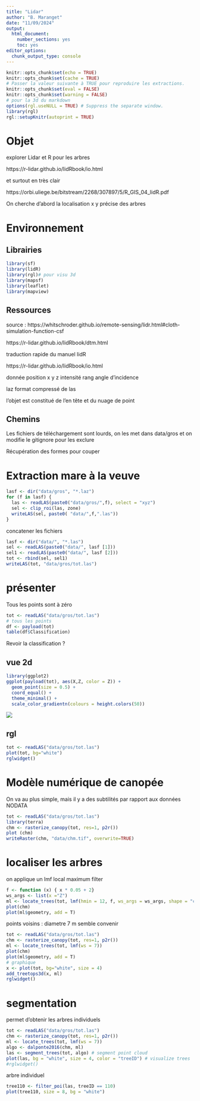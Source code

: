 ```yaml
---
title: "Lidar"
author: "B. Maranget"
date: "11/09/2024"
output: 
  html_document: 
    number_sections: yes
    toc: yes
editor_options: 
  chunk_output_type: console
---
```



```r
knitr::opts_chunk$set(echo = TRUE)
knitr::opts_chunk$set(cache = TRUE)
# Passer la valeur suivante à TRUE pour reproduire les extractions.
knitr::opts_chunk$set(eval = FALSE)
knitr::opts_chunk$set(warning = FALSE)
# pour la 3d du markdown
options(rgl.useNULL = TRUE) # Suppress the separate window.
library(rgl)
rgl::setupKnitr(autoprint = TRUE)
```




# Objet

explorer Lidar et R pour les arbres

https://r-lidar.github.io/lidRbook/io.html

et surtout en très clair

https://orbi.uliege.be/bitstream/2268/307897/5/R_GIS_04_lidR.pdf

On cherche d'abord la localisation x y précise des arbres

# Environnement


## Librairies


```r
library(sf)
library(lidR)
library(rgl)# pour visu 3d
library(mapsf)
library(leaflet)
library(mapview)
```

## Ressources

source : https://whitschroder.github.io/remote-sensing/lidr.html#cloth-simulation-function-csf

https://r-lidar.github.io/lidRbook/dtm.html

traduction rapide du manuel lidR

https://r-lidar.github.io/lidRbook/io.html

donnée position x y z intensité rang angle d'incidence

laz format compressé de las

l'objet est constitué de l'en tête et du nuage de point



## Chemins

Les fichiers de téléchargement sont lourds, on les met dans data/gros
et on modifie le gitignore pour les exclure

Récupération des formes pour couper


# Extraction mare à la veuve

```r
lasf <- dir("data/gros", "*.laz")
for (f in lasf) {
  las <- readLAS(paste0("data/gros/",f), select = "xyz")
  sel <- clip_roi(las, zone)
  writeLAS(sel, paste0( "data/",f,".las"))
}
```


concatener les fichiers

```r
lasf <- dir("data/", "*.las")
sel <- readLAS(paste0("data/", lasf [1]))
sel1 <- readLAS(paste0("data/", lasf [2]))
tot <- rbind(sel, sel1)
writeLAS(tot, "data/gros/tot.las")
```

# présenter



Tous les points sont à zéro

```r
tot <- readLAS("data/gros/tot.las")
# tous les points
df <- payload(tot)
table(df$Classification)
```

Revoir la classification ?

## vue 2d

```r
library(ggplot2)
ggplot(payload(tot), aes(X,Z, color = Z)) + 
  geom_point(size = 0.5) + 
  coord_equal() + 
  theme_minimal() +
  scale_color_gradientn(colours = height.colors(50))
```


![](img/ggplot.png)

## rgl



```r
tot <- readLAS("data/gros/tot.las")
plot(tot, bg="white")
rglwidget()
```


# Modèle numérique de canopée

On va au plus simple, mais il y a des subtilités par rapport aux données NODATA

```r
tot <- readLAS("data/gros/tot.las")
library(terra)
chm <- rasterize_canopy(tot, res=1, p2r())
plot (chm)
writeRaster(chm, "data/chm.tif", overwrite=TRUE)
```


# localiser les arbres

on applique un lmf local maximum filter

```r
f <- function (x) { x * 0.05 + 2}
ws_args <- list(x ="Z")
ml <- locate_trees(tot, lmf(hmin = 12, f, ws_args = ws_args, shape = "circular"))
plot(chm)
plot(ml$geometry, add = T)
```

points voisins : diametre 7 m semble convenir

```r
tot <- readLAS("data/gros/tot.las")
chm <- rasterize_canopy(tot, res=1, p2r())
ml <- locate_trees(tot, lmf(ws = 7))
plot(chm)
plot(ml$geometry, add = T)
# graphique
x <- plot(tot, bg="white", size = 4)
add_treetops3d(x, ml)
rglwidget()
```

# segmentation


permet d'obtenir les arbres individuels


```r
tot <- readLAS("data/gros/tot.las")
chm <- rasterize_canopy(tot, res=1, p2r())
ml <- locate_trees(tot, lmf(ws = 7))
algo <- dalponte2016(chm, ml)
las <- segment_trees(tot, algo) # segment point cloud
plot(las, bg = "white", size = 4, color = "treeID") # visualize trees
#rglwidget()
```


arbre individuel


```r
tree110 <- filter_poi(las, treeID == 110)
plot(tree110, size = 8, bg = "white")
```


